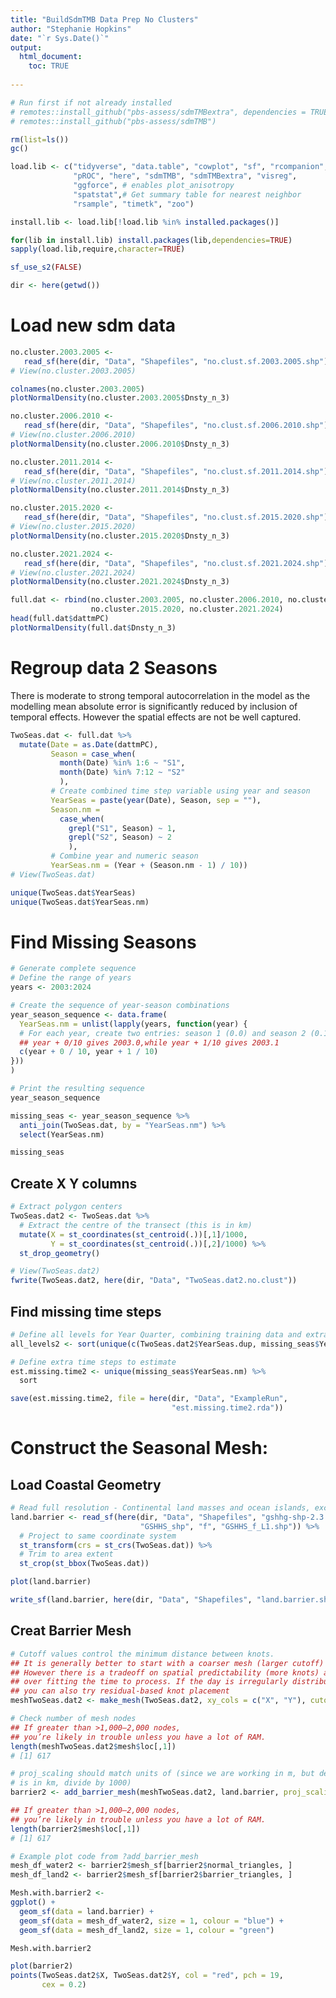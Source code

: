 ```yaml
---
title: "BuildSdmTMB Data Prep No Clusters"
author: "Stephanie Hopkins"
date: "`r Sys.Date()`"
output: 
  html_document:
    toc: TRUE
    
---
```


```r

# Run first if not already installed
# remotes::install_github("pbs-assess/sdmTMBextra", dependencies = TRUE)
# remotes::install_github("pbs-assess/sdmTMB")

rm(list=ls())
gc()

load.lib <- c("tidyverse", "data.table", "cowplot", "sf", "rcompanion",
              "pROC", "here", "sdmTMB", "sdmTMBextra", "visreg",
              "ggforce", # enables plot_anisotropy
              "spatstat",# Get summary table for nearest neighbor
              "rsample", "timetk", "zoo") 

install.lib <- load.lib[!load.lib %in% installed.packages()]

for(lib in install.lib) install.packages(lib,dependencies=TRUE)
sapply(load.lib,require,character=TRUE)

sf_use_s2(FALSE)

dir <- here(getwd())

```

# Load new sdm data

```r

no.cluster.2003.2005 <- 
   read_sf(here(dir, "Data", "Shapefiles", "no.clust.sf.2003.2005.shp"))
# View(no.cluster.2003.2005)

colnames(no.cluster.2003.2005)
plotNormalDensity(no.cluster.2003.2005$Dnsty_n_3)

no.cluster.2006.2010 <- 
   read_sf(here(dir, "Data", "Shapefiles", "no.clust.sf.2006.2010.shp"))
# View(no.cluster.2006.2010)
plotNormalDensity(no.cluster.2006.2010$Dnsty_n_3)

no.cluster.2011.2014 <- 
   read_sf(here(dir, "Data", "Shapefiles", "no.clust.sf.2011.2014.shp"))
# View(no.cluster.2011.2014)
plotNormalDensity(no.cluster.2011.2014$Dnsty_n_3)

no.cluster.2015.2020 <- 
   read_sf(here(dir, "Data", "Shapefiles", "no.clust.sf.2015.2020.shp"))
# View(no.cluster.2015.2020)
plotNormalDensity(no.cluster.2015.2020$Dnsty_n_3)

no.cluster.2021.2024 <- 
   read_sf(here(dir, "Data", "Shapefiles", "no.clust.sf.2021.2024.shp"))
# View(no.cluster.2021.2024)
plotNormalDensity(no.cluster.2021.2024$Dnsty_n_3)

full.dat <- rbind(no.cluster.2003.2005, no.cluster.2006.2010, no.cluster.2011.2014,
                  no.cluster.2015.2020, no.cluster.2021.2024)
head(full.dat$dattmPC) 
plotNormalDensity(full.dat$Dnsty_n_3)

```

# Regroup data 2 Seasons

There is moderate to strong temporal autocorrelation in the model as the modelling mean absolute error is significantly reduced by inclusion of temporal effects. However the spatial effects are not be well captured.

```r

TwoSeas.dat <- full.dat %>%
  mutate(Date = as.Date(dattmPC),
         Season = case_when(
           month(Date) %in% 1:6 ~ "S1",
           month(Date) %in% 7:12 ~ "S2"
           ),
         # Create combined time step variable using year and season
         YearSeas = paste(year(Date), Season, sep = ""),
         Season.nm = 
           case_when(
             grepl("S1", Season) ~ 1,
             grepl("S2", Season) ~ 2
             ),
         # Combine year and numeric season
         YearSeas.nm = (Year + (Season.nm - 1) / 10))
# View(TwoSeas.dat)  

unique(TwoSeas.dat$YearSeas)
unique(TwoSeas.dat$YearSeas.nm)

```

# Find Missing Seasons

```r

# Generate complete sequence
# Define the range of years
years <- 2003:2024

# Create the sequence of year-season combinations
year_season_sequence <- data.frame(
  YearSeas.nm = unlist(lapply(years, function(year) {
  # For each year, create two entries: season 1 (0.0) and season 2 (0.1)
  ## year + 0/10 gives 2003.0,while year + 1/10 gives 2003.1
  c(year + 0 / 10, year + 1 / 10)  
}))
)

# Print the resulting sequence
year_season_sequence

missing_seas <- year_season_sequence %>%
  anti_join(TwoSeas.dat, by = "YearSeas.nm") %>%
  select(YearSeas.nm)

missing_seas

```

## Create X Y columns

```r

# Extract polygon centers
TwoSeas.dat2 <- TwoSeas.dat %>%
  # Extract the centre of the transect (this is in km)
  mutate(X = st_coordinates(st_centroid(.))[,1]/1000,
         Y = st_coordinates(st_centroid(.))[,2]/1000) %>%
  st_drop_geometry() 

# View(TwoSeas.dat2)
fwrite(TwoSeas.dat2, here(dir, "Data", "TwoSeas.dat2.no.clust"))

```

## Find missing time steps

```r

# Define all levels for Year Quarter, combining training data and extra_time (numeric)
all_levels2 <- sort(unique(c(TwoSeas.dat2$YearSeas.dup, missing_seas$YearSeas.nm)))

# Define extra time steps to estimate
est.missing.time2 <- unique(missing_seas$YearSeas.nm) %>%
  sort

save(est.missing.time2, file = here(dir, "Data", "ExampleRun",
                                    "est.missing.time2.rda"))

```

# Construct the Seasonal Mesh: 

## Load Coastal Geometry

```r

# Read full resolution - Continental land masses and ocean islands, except Antarctica.
land.barrier <- read_sf(here(dir, "Data", "Shapefiles", "gshhg-shp-2.3.7",
                             "GSHHS_shp", "f", "GSHHS_f_L1.shp")) %>%
  # Project to same coordinate system
  st_transform(crs = st_crs(TwoSeas.dat)) %>%
  # Trim to area extent
  st_crop(st_bbox(TwoSeas.dat))

plot(land.barrier)

write_sf(land.barrier, here(dir, "Data", "Shapefiles", "land.barrier.shp"))

```

## Creat Barrier Mesh

```r

# Cutoff values control the minimum distance between knots.
## It is generally better to start with a coarser mesh (larger cutoff)
## However there is a tradeoff on spatial predictability (more knots) and
## over fitting the time to process. If the day is irregularly distributed
## you can also try residual-based knot placement
meshTwoSeas.dat2 <- make_mesh(TwoSeas.dat2, xy_cols = c("X", "Y"), cutoff = 25) 

# Check number of mesh nodes 
## If greater than >1,000–2,000 nodes, 
## you’re likely in trouble unless you have a lot of RAM.
length(meshTwoSeas.dat2$mesh$loc[,1])
# [1] 617

# proj_scaling should match units of (since we are working in m, but density
# is in km, divide by 1000)
barrier2 <- add_barrier_mesh(meshTwoSeas.dat2, land.barrier, proj_scaling = 1000)

## If greater than >1,000–2,000 nodes, 
## you’re likely in trouble unless you have a lot of RAM.
length(barrier2$mesh$loc[,1])
# [1] 617

# Example plot code from ?add_barrier_mesh
mesh_df_water2 <- barrier2$mesh_sf[barrier2$normal_triangles, ]
mesh_df_land2 <- barrier2$mesh_sf[barrier2$barrier_triangles, ]

Mesh.with.barrier2 <-
ggplot() +
  geom_sf(data = land.barrier) +
  geom_sf(data = mesh_df_water2, size = 1, colour = "blue") +
  geom_sf(data = mesh_df_land2, size = 1, colour = "green")

Mesh.with.barrier2

plot(barrier2)
points(TwoSeas.dat2$X, TwoSeas.dat2$Y, col = "red", pch = 19, 
       cex = 0.2) 

```
